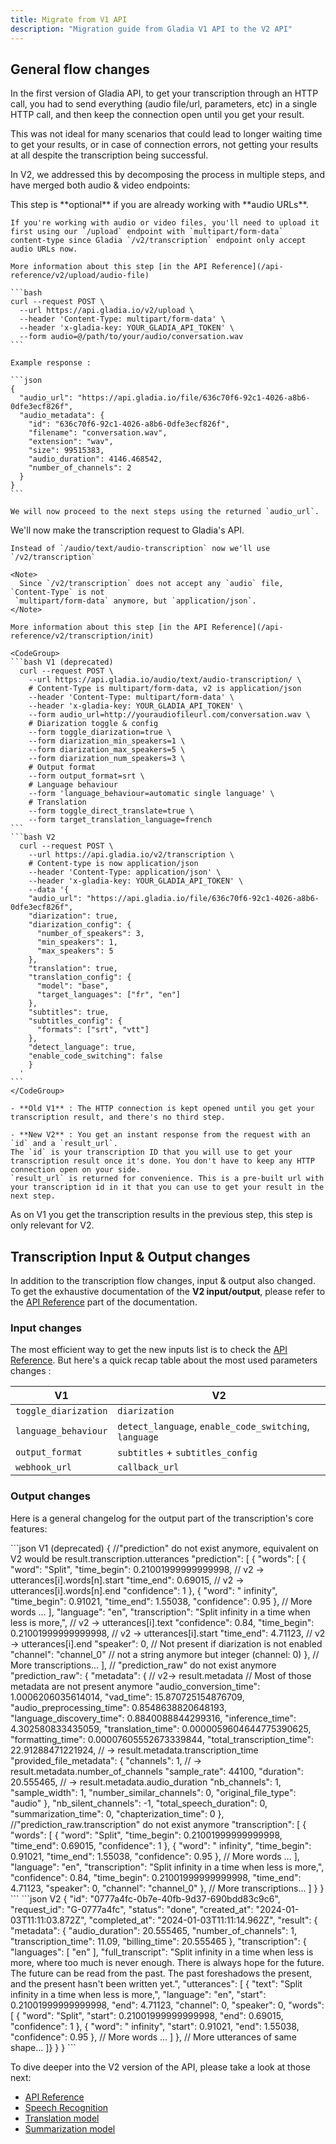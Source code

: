```yaml
---
title: Migrate from V1 API
description: "Migration guide from Gladia V1 API to the V2 API"
---
```



## General flow changes

In the first version of Gladia API, to get your transcription through an HTTP call, you had to send everything
 (audio file/url, parameters, etc) in a single HTTP call, and then keep the connection open until you get your result.

This was not ideal for many scenarios that could lead to longer waiting time to get your results, or in case of connection
errors, not getting your results at all despite the transcription being successful. 

In V2, we addressed this by decomposing the process in multiple steps, and have merged both audio & video endpoints:


<Steps>
  <Step title="Upload your file">
    <Note>This step is **optional** if you are already working with **audio URLs**. </Note>

    If you're working with audio or video files, you'll need to upload it first using our `/upload` endpoint with `multipart/form-data`
    content-type since Gladia `/v2/transcription` endpoint only accept audio URLs now.

    More information about this step [in the API Reference](/api-reference/v2/upload/audio-file)

    ```bash
    curl --request POST \
      --url https://api.gladia.io/v2/upload \
      --header 'Content-Type: multipart/form-data' \
      --header 'x-gladia-key: YOUR_GLADIA_API_TOKEN' \
      --form audio=@/path/to/your/audio/conversation.wav
    ```
    
    Example response :

    ```json
    {
      "audio_url": "https://api.gladia.io/file/636c70f6-92c1-4026-a8b6-0dfe3ecf826f",
      "audio_metadata": {
        "id": "636c70f6-92c1-4026-a8b6-0dfe3ecf826f",
        "filename": "conversation.wav",
        "extension": "wav",
        "size": 99515383,
        "audio_duration": 4146.468542,
        "number_of_channels": 2
      }
    }
    ```

    We will now proceed to the next steps using the returned `audio_url`.
  </Step>
  <Step title="Transcribe">
    We'll now make the transcription request to Gladia's API.

    Instead of `/audio/text/audio-transcription` now we'll use `/v2/transcription`

    <Note> 
      Since `/v2/transcription` does not accept any `audio` file, `Content-Type` is not
     `multipart/form-data` anymore, but `application/json`.
    </Note>

    More information about this step [in the API Reference](/api-reference/v2/transcription/init)

    <CodeGroup>
    ```bash V1 (deprecated)
      curl --request POST \
        --url https://api.gladia.io/audio/text/audio-transcription/ \
        # Content-Type is multipart/form-data, v2 is application/json
        --header 'Content-Type: multipart/form-data' \
        --header 'x-gladia-key: YOUR_GLADIA_API_TOKEN' \
        --form audio_url=http://youraudiofileurl.com/conversation.wav \
        # Diarization toggle & config
        --form toggle_diarization=true \
        --form diarization_min_speakers=1 \
        --form diarization_max_speakers=5 \
        --form diarization_num_speakers=3 \
        # Output format
        --form output_format=srt \
        # Language behaviour
        --form 'language_behaviour=automatic single language' \
        # Translation
        --form toggle_direct_translate=true \
        --form target_translation_language=french
    ```
    ```bash V2
      curl --request POST \
        --url https://api.gladia.io/v2/transcription \
        # Content-type is now application/json
        --header 'Content-Type: application/json' \
        --header 'x-gladia-key: YOUR_GLADIA_API_TOKEN' \
        --data '{
        "audio_url": "https://api.gladia.io/file/636c70f6-92c1-4026-a8b6-0dfe3ecf826f",
        "diarization": true,
        "diarization_config": {
          "number_of_speakers": 3,
          "min_speakers": 1,
          "max_speakers": 5
        },
        "translation": true,
        "translation_config": {
          "model": "base",
          "target_languages": ["fr", "en"]
        },
        "subtitles": true,
        "subtitles_config": {
          "formats": ["srt", "vtt"]
        },
        "detect_language": true,
        "enable_code_switching": false
        }
      '
    ```
    </CodeGroup>

    - **Old V1** : The HTTP connection is kept opened until you get your transcription result, and there's no third step.

    - **New V2** : You get an instant response from the request with an `id` and a `result_url`.  
    The `id` is your transcription ID that you will use to get your transcription result once it's done. You don't have to keep any HTTP connection open on your side.  
    `result_url` is returned for convenience. This is a pre-built url with your transcription id in it that you can use to get your result in the next step.

  </Step>
  <Step title="Get the transcription result">
    As on V1 you get the transcription results in the previous step, this step is only relevant for V2.
    <GetTranscriptionResult />
  </Step>
</Steps>


## Transcription Input & Output changes

In addition to the transcription flow changes, input & output also changed. 
To get the exhaustive documentation of the **V2 input/output**, please refer to the [API Reference](/api-reference/) part of the documentation.


### Input changes

The most efficient way to get the new inputs list is to check the [API Reference](/api-reference/). But here's a quick recap table
about the most used parameters changes :

| V1 | V2                           |
| -------- | ------------------------------------- |
| `toggle_diarization`     | `diarization`                     |
| `language_behaviour`    | `detect_language`, `enable_code_switching`, `language`          |
| `output_format`   | `subtitles` + `subtitles_config` |
| `webhook_url` | `callback_url` |

### Output changes

Here is a general changelog for the output part of the transcription's core features:

<CodeGroup>
```json V1 (deprecated)
{
//"prediction" do not exist anymore, equivalent on V2 would be result.transcription.utterances
"prediction": [
  {
    "words": [
      {
        "word": "Split",
        "time_begin": 0.21001999999999998, // v2 -> utterances[i].words[n].start
        "time_end": 0.69015, // v2 -> utterances[i].words[n].end
        "confidence": 1
      },
      {
        "word": " infinity",
        "time_begin": 0.91021,
        "time_end": 1.55038,
        "confidence": 0.95
      },
      // More words ...
    ],
    "language": "en",
    "transcription": "Split infinity in a time when less is more,", // v2 -> utterances[i].text 
    "confidence": 0.84,
    "time_begin": 0.21001999999999998,  // v2 -> utterances[i].start
    "time_end": 4.71123, // v2 -> utterances[i].end
    "speaker": 0, // Not present if diarization is not enabled
    "channel": "channel_0" // not a string anymore but integer (channel: 0)
  },
  // More transcriptions...
],
// "prediction_raw" do not exist anymore
"prediction_raw": {
  "metadata": { // v2-> result.metadata
    // Most of those metadata are not present anymore
    "audio_conversion_time": 1.0006206035614014,
    "vad_time": 15.870725154876709,
    "audio_preprocessing_time": 0.8548638820648193,
    "language_discovery_time": 0.8840088844299316,
    "inference_time": 4.302580833435059,
    "translation_time": 0.0000059604644775390625,
    "formatting_time": 0.00007605552673339844,
    "total_transcription_time": 22.91288471221924, // -> result.metadata.transcription_time 
    "provided_file_metadata": {
      "channels": 1, // -> result.metadata.number_of_channels 
      "sample_rate": 44100, 
      "duration": 20.555465, // -> result.metadata.audio_duration 
      "nb_channels": 1,
      "sample_width": 1,
      "number_similar_channels": 0,
      "original_file_type": "audio"
    },
    "nb_silent_channels": -1,
    "total_speech_duration": 0,
    "summarization_time": 0,
    "chapterization_time": 0
  },
  //"prediction_raw.transcription" do not exist anymore
  "transcription": [
    {
      "words": [
        {
          "word": "Split",
          "time_begin": 0.21001999999999998,
          "time_end": 0.69015,
          "confidence": 1
        },
        {
          "word": " infinity",
          "time_begin": 0.91021,
          "time_end": 1.55038,
          "confidence": 0.95
        },
        // More words ...
      ],
      "language": "en",
      "transcription": "Split infinity in a time when less is more,",
      "confidence": 0.84,
      "time_begin": 0.21001999999999998,
      "time_end": 4.71123,
      "speaker": 0,
      "channel": "channel_0"
    },
  // More transcriptions...
  ]
}
}
```
```json V2
{
	"id": "0777a4fc-0b7e-40fb-9d37-690bdd83c9c6",
	"request_id": "G-0777a4fc",
	"status": "done",
	"created_at": "2024-01-03T11:11:03.872Z",
	"completed_at": "2024-01-03T11:11:14.962Z",
	"result": {
		"metadata": {
			"audio_duration": 20.555465,
			"number_of_channels": 1,
			"transcription_time": 11.09,
			"billing_time": 20.555465
		},
		"transcription": {
			"languages": [
				"en"
			],
			"full_transcript": "Split infinity in a time when less is more, where too much is never enough. There is always hope for the future. The future can be read from the past. The past foreshadows the present, and the present hasn't been written yet.",
			"utterances": [
				{
					"text": "Split infinity in a time when less is more,",
					"language": "en",
					"start": 0.21001999999999998,
					"end": 4.71123,
					"channel": 0,
					"speaker": 0,
					"words": [
						{
							"word": "Split",
							"start": 0.21001999999999998,
							"end": 0.69015,
							"confidence": 1
						},
						{
							"word": " infinity",
							"start": 0.91021,
							"end": 1.55038,
							"confidence": 0.95
						},
              // More words ...
            ]
				},
        // More utterances of same shape...
    ]}
  }
}
```
</CodeGroup>

To dive deeper into the V2 version of the API, please take a look at those next:

- [API Reference](/api-reference/)
- [Speech Recognition](/chapters/speech-to-text-api/pages/speech-recognition)
- [Translation model](/chapters/audio-intelligence/pages/translation)
- [Summarization model](/chapters/audio-intelligence/pages/summarization)
